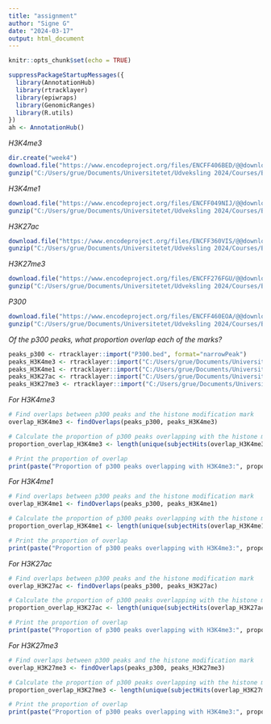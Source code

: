 ---
title: "assignment"
author: "Signe G"
date: "2024-03-17"
output: html_document
---

```{r setup, include=FALSE}
knitr::opts_chunk$set(echo = TRUE)
```

```{r}
suppressPackageStartupMessages({
  library(AnnotationHub)
  library(rtracklayer)
  library(epiwraps)
  library(GenomicRanges)
  library(R.utils)
})
ah <- AnnotationHub()

```

*H3K4me3*
```{r, eval=FALSE}
dir.create("week4")
download.file("https://www.encodeproject.org/files/ENCFF406BED/@@download/ENCFF406BED.bed.gz", dest="week4/H3K4me3.bed.gz", mode = "wb")
gunzip("C:/Users/grue/Documents/Universitetet/Udveksling 2024/Courses/Bioinformatics for regulatory genomics/Assignements/Week 4/week4/H3K4me3.bed.gz")

```

*H3K4me1*
```{r, eval=FALSE}
download.file("https://www.encodeproject.org/files/ENCFF049NIJ/@@download/ENCFF049NIJ.bed.gz", dest="week4/H3K4me1.bed.gz", mode = "wb")
gunzip("C:/Users/grue/Documents/Universitetet/Udveksling 2024/Courses/Bioinformatics for regulatory genomics/Assignements/Week 4/week4/H3K4me1.bed.gz")
```

*H3K27ac*
```{r, eval=FALSE}
download.file("https://www.encodeproject.org/files/ENCFF360VIS/@@download/ENCFF360VIS.bed.gz", dest="week4/H3K27ac.bed.gz", mode = "wb")
gunzip("C:/Users/grue/Documents/Universitetet/Udveksling 2024/Courses/Bioinformatics for regulatory genomics/Assignements/Week 4/week4/H3K27ac.bed.gz")
```

*H3K27me3*
```{r, eval=FALSE}
download.file("https://www.encodeproject.org/files/ENCFF276FGU/@@download/ENCFF276FGU.bed.gz", dest="week4/H3K27me3.bed.gz", mode = "wb")
gunzip("C:/Users/grue/Documents/Universitetet/Udveksling 2024/Courses/Bioinformatics for regulatory genomics/Assignements/Week 4/week4/H3K27me3.bed.gz")
```

*P300*
```{r, eval=FALSE}
download.file("https://www.encodeproject.org/files/ENCFF460EOA/@@download/ENCFF460EOA.bed.gz", dest="week4/P300.bed.gz", mode = "wb")
gunzip("C:/Users/grue/Documents/Universitetet/Udveksling 2024/Courses/Bioinformatics for regulatory genomics/Assignements/Week 4/week4/P300.bed.gz")

```

*Of the p300 peaks, what proportion overlap each of the marks?*
```{r}
peaks_p300 <- rtracklayer::import("P300.bed", format="narrowPeak")
peaks_H3K4me3 <- rtracklayer::import("C:/Users/grue/Documents/Universitetet/Udveksling 2024/Courses/Bioinformatics for regulatory genomics/Assignements/Week 4/week4/H3K4me3.bed", format="narrowPeak")
peaks_H3K4me1 <- rtracklayer::import("C:/Users/grue/Documents/Universitetet/Udveksling 2024/Courses/Bioinformatics for regulatory genomics/Assignements/Week 4/week4/H3K4me1.bed", format="narrowPeak")
peaks_H3K27ac <- rtracklayer::import("C:/Users/grue/Documents/Universitetet/Udveksling 2024/Courses/Bioinformatics for regulatory genomics/Assignements/Week 4/week4/H3K27ac.bed", format="narrowPeak")
peaks_H3K27me3 <- rtracklayer::import("C:/Users/grue/Documents/Universitetet/Udveksling 2024/Courses/Bioinformatics for regulatory genomics/Assignements/Week 4/week4/H3K27me3.bed", format="narrowPeak")

```
*For H3K4me3*
```{r}
# Find overlaps between p300 peaks and the histone modification mark
overlap_H3K4me3 <- findOverlaps(peaks_p300, peaks_H3K4me3)

# Calculate the proportion of p300 peaks overlapping with the histone modification mark
proportion_overlap_H3K4me3 <- length(unique(subjectHits(overlap_H3K4me3))) / length(peaks_p300)

# Print the proportion of overlap
print(paste("Proportion of p300 peaks overlapping with H3K4me3:", proportion_overlap_H3K4me3))
```

*For H3K4me1*
```{r}
# Find overlaps between p300 peaks and the histone modification mark
overlap_H3K4me1 <- findOverlaps(peaks_p300, peaks_H3K4me1)

# Calculate the proportion of p300 peaks overlapping with the histone modification mark
proportion_overlap_H3K4me1 <- length(unique(subjectHits(overlap_H3K4me1))) / length(peaks_p300)

# Print the proportion of overlap
print(paste("Proportion of p300 peaks overlapping with H3K4me3:", proportion_overlap_H3K4me1))
```

*For H3K27ac*
```{r}
# Find overlaps between p300 peaks and the histone modification mark
overlap_H3K27ac <- findOverlaps(peaks_p300, peaks_H3K27ac)

# Calculate the proportion of p300 peaks overlapping with the histone modification mark
proportion_overlap_H3K27ac <- length(unique(subjectHits(overlap_H3K27ac))) / length(peaks_p300)

# Print the proportion of overlap
print(paste("Proportion of p300 peaks overlapping with H3K4me3:", proportion_overlap_H3K27ac))
```

*For H3K27me3*
```{r}
# Find overlaps between p300 peaks and the histone modification mark
overlap_H3K27me3 <- findOverlaps(peaks_p300, peaks_H3K27me3)

# Calculate the proportion of p300 peaks overlapping with the histone modification mark
proportion_overlap_H3K27me3 <- length(unique(subjectHits(overlap_H3K27me3))) / length(peaks_p300)

# Print the proportion of overlap
print(paste("Proportion of p300 peaks overlapping with H3K4me3:", proportion_overlap_H3K27me3))
```
